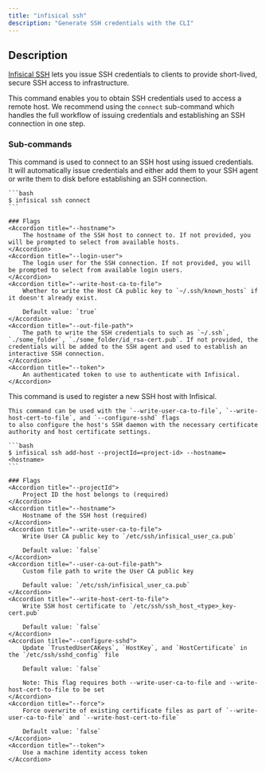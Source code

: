 ```yaml
---
title: "infisical ssh"
description: "Generate SSH credentials with the CLI"
---
```


## Description

[Infisical SSH](/documentation/platform/ssh) lets you issue SSH credentials to clients to provide short-lived, secure SSH access to infrastructure.

This command enables you to obtain SSH credentials used to access a remote host. We recommend using the `connect` sub-command which handles the full workflow of issuing credentials and establishing an SSH connection in one step.

### Sub-commands

<Accordion title="infisical ssh connect">
    This command is used to connect to an SSH host using issued credentials. It will automatically issue credentials and either add them to your SSH agent or write them to disk before establishing an SSH connection.
    
    ```bash
    $ infisical ssh connect
    ```

    ### Flags
    <Accordion title="--hostname">
        The hostname of the SSH host to connect to. If not provided, you will be prompted to select from available hosts.
    </Accordion>
    <Accordion title="--login-user">
        The login user for the SSH connection. If not provided, you will be prompted to select from available login users.
    </Accordion>
    <Accordion title="--write-host-ca-to-file">
        Whether to write the Host CA public key to `~/.ssh/known_hosts` if it doesn't already exist.

        Default value: `true`
    </Accordion>
    <Accordion title="--out-file-path">
        The path to write the SSH credentials to such as `~/.ssh`, `./some_folder`, `./some_folder/id_rsa-cert.pub`. If not provided, the credentials will be added to the SSH agent and used to establish an interactive SSH connection.
    </Accordion>
    <Accordion title="--token">
        An authenticated token to use to authenticate with Infisical.
    </Accordion>

</Accordion>

<Accordion title="infisical ssh add-host">
    This command is used to register a new SSH host with Infisical.
    
    This command can be used with the `--write-user-ca-to-file`, `--write-host-cert-to-file`, and `--configure-sshd` flags
    to also configure the host's SSH daemon with the necessary certificate authority and host certificate settings.

    ```bash
    $ infisical ssh add-host --projectId=<project-id> --hostname=<hostname>
    ```

    ### Flags
    <Accordion title="--projectId">
        Project ID the host belongs to (required)
    </Accordion>
    <Accordion title="--hostname">
        Hostname of the SSH host (required)
    </Accordion>
    <Accordion title="--write-user-ca-to-file">
        Write User CA public key to `/etc/ssh/infisical_user_ca.pub`

        Default value: `false`
    </Accordion>
    <Accordion title="--user-ca-out-file-path">
        Custom file path to write the User CA public key

        Default value: `/etc/ssh/infisical_user_ca.pub`
    </Accordion>
    <Accordion title="--write-host-cert-to-file">
        Write SSH host certificate to `/etc/ssh/ssh_host_<type>_key-cert.pub`

        Default value: `false`
    </Accordion>
    <Accordion title="--configure-sshd">
        Update `TrustedUserCAKeys`, `HostKey`, and `HostCertificate` in the `/etc/ssh/sshd_config` file

        Default value: `false`

        Note: This flag requires both --write-user-ca-to-file and --write-host-cert-to-file to be set
    </Accordion>
    <Accordion title="--force">
        Force overwrite of existing certificate files as part of `--write-user-ca-to-file` and `--write-host-cert-to-file`

        Default value: `false`
    </Accordion>
    <Accordion title="--token">
        Use a machine identity access token
    </Accordion>

</Accordion>
